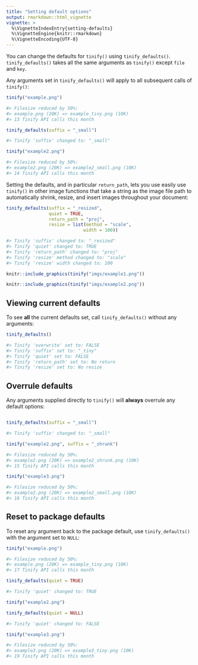 ```yaml
---
title: "Setting default options"
output: rmarkdown::html_vignette
vignette: >
  %\VignetteIndexEntry{setting-defaults}
  %\VignetteEngine{knitr::rmarkdown}
  %\VignetteEncoding{UTF-8}
---
```


You can change the defaults for `tinify()` using `tinify_defaults()`. `tinify_defaults()` takes all the same arguments as `tinify()` except `file` and `key`.

Any arguments set in `tinify_defaults()` will apply to all subsequent calls of `tinify()`:

``` r
tinify("example.png")

#> Filesize reduced by 50%:
#> example.png (20K) => example_tiny.png (10K)
#> 13 Tinify API calls this month

tinify_defaults(suffix = "_small")

#> Tinify 'suffix' changed to: "_small"

tinify("example2.png")

#> Filesize reduced by 50%:
#> example2.png (20K) => example2_small.png (10K)
#> 14 Tinify API calls this month
```

Setting the defaults, and in particular `return_path`, lets you use easily use `tinify()` in other image functions that take a string as the image file path to automatically shrink, resize, and insert images throughout your document:

```r
tinify_defaults(suffix = "_resized",
                quiet = TRUE,
                return_path = "proj", 
                resize = list(method = "scale",
                             width = 100))

#> Tinify 'suffix' changed to: "_resized"
#> Tinify 'quiet' changed to: TRUE
#> Tinify 'return_path' changed to: "proj"
#> Tinify 'resize' method changed to: "scale"
#> Tinify 'resize' width changed to: 100

knitr::include_graphics(tinify("imgs/example1.png"))

knitr::include_graphics(tinify("imgs/example2.png"))
```

## Viewing current defaults

To see **all** the current defaults set, call `tinify_defaults()` without any arguments:

```r
tinify_defaults()

#> Tinify 'overwrite' set to: FALSE
#> Tinify 'suffix' set to: "_tiny"
#> Tinify 'quiet' set to: FALSE
#> Tinify 'return_path' set to: No return
#> Tinify 'resize' set to: No resize
```

## Overrule defaults

Any arguments supplied directly to `tinify()` will **always** overrule any default options:

``` r

tinify_defaults(suffix = "_small")

#> Tinify 'suffix' changed to: "_small"

tinify("example2.png", suffix = "_shrunk")

#> Filesize reduced by 50%:
#> example2.png (20K) => example2_shrunk.png (10K)
#> 15 Tinify API calls this month

tinify("example3.png")

#> Filesize reduced by 50%:
#> example2.png (20K) => example2_small.png (10K)
#> 16 Tinify API calls this month
```

## Reset to package defaults

To reset any argument back to the package default, use `tinify_defaults()` with the argument set to `NULL`:

``` r
tinify("example.png")

#> Filesize reduced by 50%:
#> example.png (20K) => example_tiny.png (10K)
#> 17 Tinify API calls this month

tinify_defaults(quiet = TRUE)

#> Tinify 'quiet' changed to: TRUE

tinify("example2.png")

tinify_defaults(quiet = NULL)

#> Tinify 'quiet' changed to: FALSE

tinify("example3.png")

#> Filesize reduced by 50%:
#> example3.png (20K) => example3_tiny.png (10K)
#> 19 Tinify API calls this month
```
